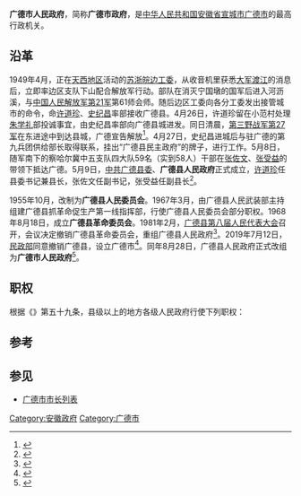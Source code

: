 {{coord|30.87919|119.41541|display=title}}
{{Infobox PRCG
|机构名称=广德市人民政府
|标志1=National Emblem of the People's Republic of China (2).svg
|标志1说明=[[s:国务院关于国家行政机关和企业事业单位社会团体印章管理的规定|1999年规定]]：[[印章|印章]][[直径|直径]]4.5厘米，中央刊[[中华人民共和国国徽|国徽]]，由[[安徽省人民政府|安徽省人民政府]]制发。
|职位1=市长
|人员1=[[嵇文|嵇文]]
|职位2=副市长
|人员2=邱铁军、马亮、张勇国、江晓华、马钢锋、司红星、韩家清
|人数2=7
|被接替者=
|业务上级=[[宣城市人民政府|宣城市人民政府]]
|组织上级=[[广德市人民代表大会|广德市人民代表大会]]<br />[[广德市人民代表大会常务委员会|广德市人民代表大会常务委员会]]
|中共上级=[[中国共产党广德市委员会|中国共产党广德市委员会]]
|中共本级=中国共产党广德市人民政府党组
|行政级别=正县处级
|机构类型=
|地址1=爱民路99号
|坐标1=
|邮编1=
|官网={{URL|http://www.guangde.gov.cn/}}
|image1 =安徽省宣城市广德县县政府大门 - panoramio.jpg
|caption1 = 原广德县政府大门，现为[[鼓角楼|鼓角楼]]
}}
'''广德市人民政府'''，简称'''广德市政府'''，是[[中华人民共和国|中华人民共和国]][[安徽省|安徽省]][[宣城市|宣城市]][[广德市|广德市]]的最高行政机关。

== 沿革 ==
1949年4月，正在[[天西地区|天西地区]]活动的[[苏浙皖边工委|苏浙皖边工委]]，从收音机里获悉[[渡江战役|大军渡江]]的消息后，立即率边区支队下山配合解放军行动。部队在消灭宁国墩的国军后进入河沥溪，与[[中国人民解放军第21军|中国人民解放军第21军]]第61师会师。随后边区工委向各分工委发出接管城市的命令，命[[许道珍|许道珍]]、[[史纪昌|史纪昌]]率部接收广德县。4月26日，许道珍留在小范村处理[[朱学礼|朱学礼]]部投诚事宜，由史纪昌率部向广德县城进发。同日清晨，[[第三野战军|第三野战军]][[中国人民解放军第27军|第27军]]在东进途中到达县城，广德宣告解放<ref>{{Cite book|title=广德文史 第5辑 纪念抗日战争暨世界反法西斯战争胜利五十周年|last=政协广德县文史资料委员会|first=|publisher=政协广德县文史资料委员会|year=1995.10|isbn=|location=|pages=53}}</ref>。4月27日，史纪昌进城后与驻广德的第九兵团供给部长取得联系，挂出“广德县民主政府”的牌子，进行工作。5月8日，随军南下的察哈尔冀中五支队四大队59名（实到58人）干部在[[张佐文|张佐文]]、[[张受益|张受益]]的带领下抵达广德。5月9日，[[中国共产党广德市委员会|中共广德县委]]、'''广德县人民政府'''正式成立，[[许道珍|许道珍]]任县委书记兼县长，张佐文任副书记，张受益任副县长<ref>{{Cite book|title=中国共产党广德地方史 第1卷 1921-1949|last=中共广德县委党史办公室著|first=|publisher=中共广德县委党史办公室|year=2011.08|isbn=|location=|pages=190-194}}</ref>。

1955年10月，改制为'''广德县人民委员会'''。1967年3月，由广德县人民武装部主持组建广德县抓革命促生产第一线指挥部，行使广德县人民委员会部分职权。1968年8月18日，成立'''广德县革命委员会'''。1981年2月，[[广德市人民代表大会|广德县第八届人民代表大会]]召开，会议决定撤销广德县革命委员会，重组广德县人民政府<ref>{{cite book |editor=广德县地方志编纂委员会 |title=广德县志 |date=1996-11 |publisher=方志出版社 |location=北京 |isbn=|page=404}}</ref>。2019年7月12日，[[中华人民共和国民政部|民政部]]同意撤销广德县，设立广德市<ref>{{cite web |title=中华人民共和国二〇一九年县级以上行政区划变更情况 |url=http://xzqh.mca.gov.cn/description?dcpid=2019 |website=中华人民共和国民政部 |accessdate=2020-10-26 |archive-date=2020-10-29 |archive-url=https://web.archive.org/web/20201029015242/http://xzqh.mca.gov.cn/description?dcpid=2019 |dead-url=yes }}</ref>。同年8月28日，广德县人民政府正式改组为'''广德市人民政府'''<ref>{{cite web |title=安徽广德撤县设市 今日正式揭牌 |url=http://www.bjnews.com.cn/news/2019/08/28/620367.html |website=新京报网 |accessdate=2020-10-26 |date=2019-08-28 |archive-date=2020-10-28 |archive-url=https://web.archive.org/web/20201028205058/http://www.bjnews.com.cn/news/2019/08/28/620367.html }}</ref>。

== 职权 ==
根据《{{s|中华人民共和国地方各级人民代表大会和地方各级人民政府组织法}}》第五十九条，县级以上的地方各级人民政府行使下列职权：
{{columns-list|2|
# 执行本级人民代表大会及其常务委员会的决议，以及上级国家行政机关的决定和命令，规定行政措施，发布决定和命令；
# 领导所属各工作部门和下级人民政府的工作；
# 改变或者撤销所属各工作部门的不适当的命令、指示和下级人民政府的不适当的决定、命令；
# 依照法律的规定任免、培训、考核和奖惩国家行政机关工作人员；
# 执行国民经济和社会发展计划、预算，管理本行政区域内的经济、教育、科学、文化、卫生、体育事业、环境和资源保护、城乡建设事业和财政、民政、公安、民族事务、司法行政、监察、计划生育等行政工作；
# 保护社会主义的全民所有的财产和劳动群众集体所有的财产，保护公民私人所有的合法财产，维护社会秩序，保障公民的人身权利、民主权利和其他权利；
# 保护各种经济组织的合法权益；
# 保障少数民族的权利和尊重少数民族的风俗习惯，帮助本行政区域内各少数民族聚居的地方依照宪法和法律实行区域自治，帮助各少数民族发展政治、经济和文化的建设事业；
# 保障宪法和法律赋予妇女的男女平等、同工同酬和婚姻自由等各项权利；
# 办理上级国家行政机关交办的其他事项。
}}

==参考==
{{reflist}}

== 参见 ==
*[[广德市市长列表|广德市市长列表]]
{{国家机关|广德市}}
[[Category:安徽政府|Category:安徽政府]]
[[Category:广德市|Category:广德市]]